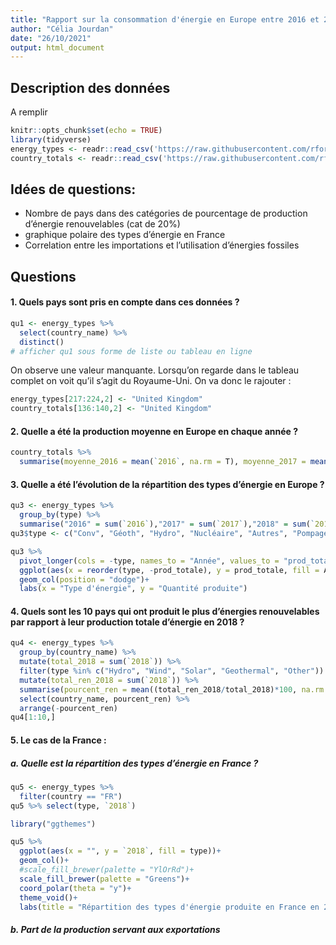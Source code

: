 ```yaml
---
title: "Rapport sur la consommation d'énergie en Europe entre 2016 et 2018"
author: "Célia Jourdan"
date: "26/10/2021"
output: html_document
---
```


## Description des données
A remplir

```r
knitr::opts_chunk$set(echo = TRUE)
library(tidyverse)
energy_types <- readr::read_csv('https://raw.githubusercontent.com/rfordatascience/tidytuesday/master/data/2020/2020-08-04/energy_types.csv')
country_totals <- readr::read_csv('https://raw.githubusercontent.com/rfordatascience/tidytuesday/master/data/2020/2020-08-04/country_totals.csv')
```

## Idées de questions:
- Nombre de pays dans des catégories de pourcentage de production d'énergie renouvelables (cat de 20%)
- graphique polaire des types d'énergie en France
- Correlation entre les importations et l'utilisation d'énergies fossiles

## Questions

#### 1. Quels pays sont pris en compte dans ces données ? 
```r
qu1 <- energy_types %>% 
  select(country_name) %>% 
  distinct()
# afficher qu1 sous forme de liste ou tableau en ligne
```

On observe une valeur manquante. Lorsqu'on regarde dans le tableau complet on voit qu'il s'agit du Royaume-Uni. On va donc le rajouter :
```r
energy_types[217:224,2] <- "United Kingdom"
country_totals[136:140,2] <- "United Kingdom"
```


#### 2. Quelle a été la production moyenne en Europe en chaque année ?
```r
country_totals %>% 
  summarise(moyenne_2016 = mean(`2016`, na.rm = T), moyenne_2017 = mean(`2017`, na.rm = T), moyenne_2018 = mean(`2018`, na.rm = T))
```


#### 3. Quelle a été l'évolution de la répartition des types d'énergie en Europe ? 

```r
qu3 <- energy_types %>% 
  group_by(type) %>% 
  summarise("2016" = sum(`2016`),"2017" = sum(`2017`),"2018" = sum(`2018`)) 
qu3$type <- c("Conv", "Géoth", "Hydro", "Nucléaire", "Autres", "Pompage", "Solaire", "Eolien")

qu3 %>% 
  pivot_longer(cols = -type, names_to = "Année", values_to = "prod_totale") %>% 
  ggplot(aes(x = reorder(type, -prod_totale), y = prod_totale, fill = Année))+
  geom_col(position = "dodge")+
  labs(x = "Type d'énergie", y = "Quantité produite")
```

#### 4. Quels sont les 10 pays qui ont produit le plus d'énergies renouvelables par rapport à leur production totale d'énergie en 2018 ? 

```r
qu4 <- energy_types %>% 
  group_by(country_name) %>% 
  mutate(total_2018 = sum(`2018`)) %>% 
  filter(type %in% c("Hydro", "Wind", "Solar", "Geothermal", "Other")) %>% 
  mutate(total_ren_2018 = sum(`2018`)) %>% 
  summarise(pourcent_ren = mean((total_ren_2018/total_2018)*100, na.rm = F)) %>%
  select(country_name, pourcent_ren) %>% 
  arrange(-pourcent_ren)
qu4[1:10,]
```

#### 5. Le cas de la France : 

##### a. Quelle est la répartition des types d'énergie en France ? 

```r
qu5 <- energy_types %>% 
  filter(country == "FR")
qu5 %>% select(type, `2018`)

library("ggthemes")

qu5 %>% 
  ggplot(aes(x = "", y = `2018`, fill = type))+
  geom_col()+
  #scale_fill_brewer(palette = "YlOrRd")+
  scale_fill_brewer(palette = "Greens")+
  coord_polar(theta = "y")+
  theme_void()+
  labs(title = "Répartition des types d'énergie produite en France en 2018")

```

##### b. Part de la production servant aux exportations 










